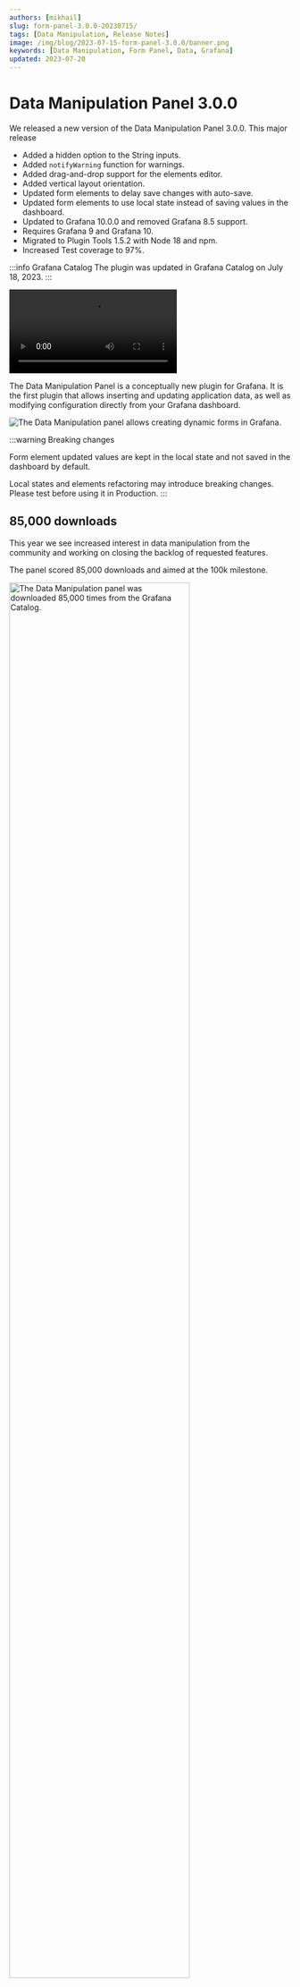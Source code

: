 ```yaml
---
authors: [mikhail]
slug: form-panel-3.0.0-20230715/
tags: [Data Manipulation, Release Notes]
image: /img/blog/2023-07-15-form-panel-3.0.0/banner.png
keywords: [Data Manipulation, Form Panel, Data, Grafana]
updated: 2023-07-20
---
```



# Data Manipulation Panel 3.0.0

We released a new version of the Data Manipulation Panel 3.0.0. This major release

- Added a hidden option to the String inputs.
- Added `notifyWarning` function for warnings.
- Added drag-and-drop support for the elements editor.
- Added vertical layout orientation.
- Updated form elements to delay save changes with auto-save.
- Updated form elements to use local state instead of saving values in the dashboard.
- Updated to Grafana 10.0.0 and removed Grafana 8.5 support.
- Requires Grafana 9 and Grafana 10.
- Migrated to Plugin Tools 1.5.2 with Node 18 and npm.
- Increased Test coverage to 97%.

:::info Grafana Catalog
The plugin was updated in Grafana Catalog on July 18, 2023.
:::

<Video
  src="https://www.youtube.com/embed/zNrFOtW6j-o"
  title="Data Manipulation panel 3.0.0 for Grafana."
/>

The Data Manipulation Panel is a conceptually new plugin for Grafana. It is the first plugin that allows inserting and updating application data, as well as modifying configuration directly from your Grafana dashboard.

<Image
  title="The Data Manipulation panel allows creating dynamic forms in Grafana."
  src="/img/blog/2023-07-15-form-panel-3.0.0/panel.png"
  lazy={false}
/>

:::warning Breaking changes

Form element updated values are kept in the local state and not saved in the dashboard by default.

Local states and elements refactoring may introduce breaking changes. Please test before using it in Production.
:::

## 85,000 downloads

This year we see increased interest in data manipulation from the community and working on closing the backlog of requested features.

The panel scored 85,000 downloads and aimed at the 100k milestone.

<Image
  title="The Data Manipulation panel was downloaded 85,000 times from the Grafana Catalog."
  src="/img/blog/2023-07-15-form-panel-3.0.0/downloads.png"
  width="80%"
/>

## Elements

Elements in panel options were updated with new collapsable components, drag-and-drop support and delayed auto-save.

To improve performance we added delayed saving of form elements. Form elements will be auto-saved after a 1-second timeout or when clicking on the save button to prevent numerous updates when creating new forms.

<Image
  title="Panel options are saved and render the form after a 1-second timeout."
  src="/img/blog/2023-07-15-form-panel-3.0.0/elements.png"
  width="80%"
/>

## Sections

Form elements can be separated into sections. In addition to horizontal, we added vertical section orientation, which can be selected in the panel options.

<Image
  title="Form sections can be vertically and horizontally placed."
  src="/img/blog/2023-07-15-form-panel-3.0.0/sections.png"
/>

## Hidden strings

We added an option to hide string input, which can store additional information not shown to the users.

<Image
  title="Hidden string input can store additional information."
  src="/img/blog/2023-07-15-form-panel-3.0.0/hidden.png"
/>

## Getting Started

The Data Manipulation panel can be installed from the [Grafana Catalog](https://grafana.com/grafana/plugins/volkovlabs-form-panel/) or utilizing the Grafana command line tool.

For the latter, use the following command.

```bash
grafana-cli plugins install volkovlabs-form-panel
```

## YouTube Tutorial

The Data Manipulation Panel is a conceptually new plugin for Grafana. It is the first plugin that allows inserting and updating application data, as well as modifying configuration directly from your Grafana dashboard.

<Video
  src="https://www.youtube.com/embed/DXALVG8GijM"
  title="Manual data entering and User input into Dashboard."
/>

## Release Notes

### Breaking changes

- Requires Grafana 9 and Grafana 10.
- Form Elements are kept in the local state and not saved in the dashboard by default.
- Local states and elements refactoring may introduce breaking changes. Please test before using it in Production.

### Features / Enhancements

- Update Documentation for API Servers (#149)
- Update to Grafana 10.0.0 (#165, #172, #184, #200)
- Add Hidden option to String element (#171)
- Add E2E Cypress testing (#180)
- Increase Test Coverage and update Test library (#181, #183, #185)
- Update Form Elements to delay save changes with auto-save (#186)
- Migrate to Plugin Tools 1.5.2 (#187, #192)
- Update to Node 18 (#188)
- Update constants and E2E tests (#190)
- Update Form elements to use local state (#191)
- Add notifyWarning() function (#201)
- Add drag and drop for elements editor (#202)
- Remove Grafana 8.5 support (#203)
- Add running initial request on initial updates (#205)
- Add vertical layout orientation (#206)

## Feedback

We love to hear from you. There are various ways to get in touch with us.

- Ask a question, request a new feature, and file a bug with [GitHub issues](https://github.com/volkovlabs/volkovlabs-form-panel/issues/new/choose).
- Subscribe to our [YouTube Channel](https://www.youtube.com/@volkovlabs) and add a comment.
- Sponsor our open-source plugins for Grafana with [GitHub Sponsor](https://github.com/sponsors/VolkovLabs).
- Star the repository to show your support.
